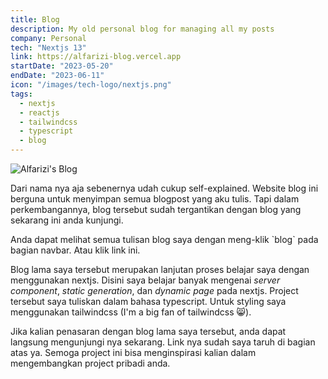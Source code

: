 ```yaml
---
title: Blog
description: My old personal blog for managing all my posts
company: Personal
tech: "Nextjs 13"
link: https://alfarizi-blog.vercel.app
startDate: "2023-05-20"
endDate: "2023-06-11"
icon: "/images/tech-logo/nextjs.png"
tags:
  - nextjs
  - reactjs
  - tailwindcss
  - typescript
  - blog
---
```


<Image
  src="/images/projects/blog-old/img.png"
  alt="Alfarizi's Blog"
  size="1600"
  caption="Alfarizi's Blog"
/>

Dari nama nya aja sebenernya udah cukup self-explained. Website blog ini berguna untuk menyimpan semua blogpost yang aku tulis. Tapi dalam perkembangannya, blog tersebut sudah tergantikan dengan blog yang sekarang ini anda kunjungi.

<Callout>
  Anda dapat melihat semua tulisan blog saya dengan meng-klik `blog` pada bagian
  navbar. Atau klik <Link href="/blog">link ini</Link>.
</Callout>

Blog lama saya tersebut merupakan lanjutan proses belajar saya dengan menggunakan nextjs. Disini saya belajar banyak mengenai _server component_, _static generation_, dan _dynamic page_ pada nextjs. Project tersebut saya tuliskan dalam bahasa typescript. Untuk styling saya menggunakan tailwindcss (I'm a big fan of tailwindcss 😸).

Jika kalian penasaran dengan blog lama saya tersebut, anda dapat langsung mengunjungi nya sekarang. Link nya sudah saya taruh di bagian atas ya. Semoga project ini bisa menginspirasi kalian dalam mengembangkan project pribadi anda.
